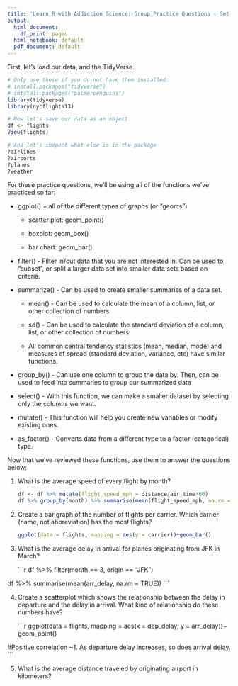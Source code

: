 ```yaml
---
title: 'Learn R with Addiction Science: Group Practice Questions - Set 2'
output:
  html_document:
    df_print: paged
  html_notebook: default
  pdf_document: default
---
```


First, let's load our data, and the TidyVerse.

```r
# Only use these if you do not have them installed:
# install.packages("tidyverse")
# intstall.packages("palmerpenguins")
library(tidyverse)
library(nycflights13)

# Now let's save our data as an object
df <- flights
View(flights)

# And let's inspect what else is in the package
?airlines
?airports
?planes
?weather
```

For these practice questions, we'll be using all of the functions we've practiced so far:

-   ggplot() + all of the different types of graphs (or "geoms")

    -   scatter plot: geom_point()

    -   boxplot: geom_box()

    -   bar chart: geom_bar()

-   filter() - Filter in/out data that you are not interested in. Can be used to "subset", or split a larger data set into smaller data sets based on criteria.

-   summarize() - Can be used to create smaller summaries of a data set.

    -   mean() - Can be used to calculate the mean of a column, list, or other collection of numbers

    -   sd() - Can be used to calculate the standard deviation of a column, list, or other collection of numbers

    -   All common central tendency statistics (mean, median, mode) and measures of spread (standard deviation, variance, etc) have similar functions.

-   group_by() - Can use one column to group the data by. Then, can be used to feed into summaries to group our summarized data

-   select() - With this function, we can make a smaller dataset by selecting only the columns we want.

-   mutate() - This function will help you create new variables or modify existing ones.

-   as_factor() - Converts data from a different type to a factor (categorical) type.

Now that we've reviewed these functions, use them to answer the questions below:

1.  What is the average speed of every flight by month?

    ```r
df <- df %>% mutate(flight_speed_mph = distance/air_time*60)
df %>% group_by(month) %>% summarise(mean(flight_speed_mph, na.rm = TRUE))
    ```

2.  Create a bar graph of the number of flights per carrier. Which carrier (name, not abbreviation) has the most flights?

    ```r

ggplot(data = flights, mapping = aes(y = carrier))+geom_bar()
    ```

3.  What is the average delay in arrival for planes originating from JFK in March?

    ```r
df %>% filter(month == 3, origin == "JFK") 
    
  df %>% summarise(mean(arr_delay, na.rm = TRUE))
    ```

4.  Create a scatterplot which shows the relationship between the delay in departure and the delay in arrival. What kind of relationship do these numbers have?

    ```r
ggplot(data = flights, mapping = aes(x = dep_delay, y = arr_delay))+
      geom_point()
    
#Positive correlation ~1. As departure delay increases, so does arrival delay.
    ```

5.  What is the average distance traveled by originating airport in kilometers?

    ```r

    ```
